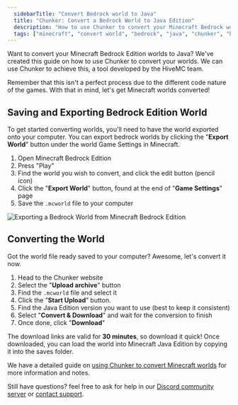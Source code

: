 ---
  sidebarTitle: "Convert Bedrock world to Java"
  title: "Chunker: Convert a Bedrock World to Java Edition"
  description: "How to use Chunker to convert your Minecraft Bedrock world to Java Edition."
  tags: ["minecraft", "convert world", "bedrock", "java", "chunker", "bedrock to java", "world converter"]
---

Want to convert your Minecraft Bedrock Edition worlds to Java?
We've created this guide on how to use Chunker to convert your worlds.
We can use Chunker to achieve this, a tool developed by the HiveMC team.

Remember that this isn't a perfect process due to the different code nature of the games.
With that in mind, let's get Minecraft worlds converted!

## Saving and Exporting Bedrock Edition World
To get started converting worlds, you'll need to have the world exported onto your computer.
You can export bedrock worlds by clicking the "**Export World**" button under the world Game Settings in Minecraft.

1. Open Minecraft Bedrock Edition
2. Press "Play"
3. Find the world you wish to convert, and click the edit button (pencil icon)
4. Click the "**Export World**" button, found at the end of "**Game Settings**" page
5. Save the `.mcworld` file to your computer 

<Frame>
  <img src="/images/export-world-bedrock.png" alt="Exporting a Bedrock World from Minecraft Bedrock Edition"/>
</Frame>

## Converting the World
Got the world file ready saved to your computer? Awesome, let's convert it now.

1. Head to the Chunker website
2. Select the "**Upload archive**" button
3. Find the `.mcworld` file and select it
4. Click the ”**Start Upload**” button.
5. Find the Java Edition version you want to use (best to keep it consistent) 
6. Select "**Convert & Download**" and wait for the conversion to finish
7. Once done, click "**Download**"

The download links are valid for **30 minutes**, so download it quick!
Once downloaded, you can load the world into Minecraft Java Edition by copying it into the saves folder. 

We have a detailed guide on [using Chunker to convert Minecraft worlds](../convert-world) for more information and notes.

Still have questions? feel free to ask for help in our [Discord community server](https://berrybyte.net/discord) or [contact support](https://berrybyte.net/support).